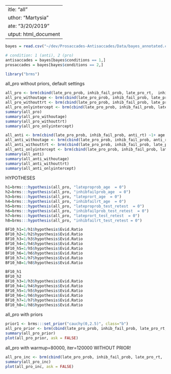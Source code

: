  ---
title: "all"
author: "Martysia"
date: "3/20/2019"
output: html_document
---

```r
bayes = read.csv("~/dev/Prosaccades-Antisaccades/Data/bayes_annotated.csv")

# condition: 1 (anti), 2 (pro)
antisaccades = bayes[bayes$conditions == 1,]
prosaccades = bayes[bayes$conditions == 2,]

library("brms")
```
all_pro without priors, default settings
```r
all_pro <- brm(cbind(late_pro_prob, inhib_fail_prob, late_pro_rt,  inhib_fail_rt) ~1+ age + test_retest, data=prosaccades)
all_pro_withoutage <- brm(cbind(late_pro_prob, inhib_fail_prob, late_pro_rt,  inhib_fail_rt) ~1 + test_retest, data=prosaccades)
all_pro_withouttrt <- brm(cbind(late_pro_prob, inhib_fail_prob, late_pro_rt,  inhib_fail_rt) ~1 +age, data=prosaccades)
all_pro_onlyintercept <- brm(cbind(late_pro_prob, inhib_fail_prob, late_pro_rt,  inhib_fail_rt) ~1, data=prosaccades)
summary(all_pro)
summary(all_pro_withoutage)
summary(all_pro_withouttrt)
summary(all_pro_onlyintercept)

all_anti <- brm(cbind(late_pro_prob, inhib_fail_prob, anti_rt) ~1+ age + test_retest, data=antisaccades)
all_anti_withoutage <- brm(cbind(late_pro_prob, inhib_fail_prob, anti_rt) ~1 + test_retest, data=antisaccades)
all_anti_withouttrt <- brm(cbind(late_pro_prob, inhib_fail_prob, late_pro_rt,  inhib_fail_rt) ~1 +age, data=antisaccades)
all_anti_onlyintercept <- brm(cbind(late_pro_prob, inhib_fail_prob, late_pro_rt,  inhib_fail_rt) ~1, data=antisaccades)
summary(all_anti)
summary(all_anti_withoutage)
summary(all_anti_withouttrt)
summary(all_anti_onlyintercept)

```

HYPOTHESES
```r
h1=brms:::hypothesis(all_pro, "lateproprob_age  = 0")
h2=brms:::hypothesis(all_pro, "inhibfailprob_age  = 0")
h3=brms:::hypothesis(all_pro, "lateprort_age  = 0")
h4=brms:::hypothesis(all_pro, "inhibfailrt_age  = 0")
h5=brms:::hypothesis(all_pro, "lateproprob_test_retest  = 0")
h6=brms:::hypothesis(all_pro, "inhibfailprob_test_retest  = 0")
h7=brms:::hypothesis(all_pro, "lateprort_test_retest  = 0")
h8=brms:::hypothesis(all_pro, "inhibfailrt_test_retest = 0")

BF10_h1=1/h1$hypothesis$Evid.Ratio
BF10_h2=1/h2$hypothesis$Evid.Ratio
BF10_h3=1/h3$hypothesis$Evid.Ratio
BF10_h4=1/h4$hypothesis$Evid.Ratio
BF10_h5=1/h5$hypothesis$Evid.Ratio
BF10_h6=1/h6$hypothesis$Evid.Ratio
BF10_h7=1/h7$hypothesis$Evid.Ratio
BF10_h8=1/h8$hypothesis$Evid.Ratio

BF10_h1
BF10_h2
BF10_h3=1/h3$hypothesis$Evid.Ratio
BF10_h4=1/h4$hypothesis$Evid.Ratio
BF10_h5=1/h5$hypothesis$Evid.Ratio
BF10_h6=1/h6$hypothesis$Evid.Ratio
BF10_h7=1/h7$hypothesis$Evid.Ratio
BF10_h8=1/h8$hypothesis$Evid.Ratio


```







all_pro with priors
```r
prior1 <- brms:::set_prior("cauchy(0,2.5)", class="b")
all_pro_prior <- brm(cbind(late_pro_prob, inhib_fail_prob, late_pro_rt,  inhib_fail_rt) ~1+ age + test_retest, data=prosaccades, warmup=80000, iter=120000, sample_prior=T, prior=prior1)
summary(all_pro_prior)
plot(all_pro_prior, ask = FALSE)
```
all_pro with warmup=80000, iter=120000 WITHOUT PRIOR!
```r
all_pro_inc <- brm(cbind(late_pro_prob, inhib_fail_prob, late_pro_rt,  inhib_fail_rt) ~1+ age + test_retest, data=prosaccades, warmup=80000, iter=120000)
summary(all_pro_inc)
plot(all_pro_inc, ask = FALSE)
```






